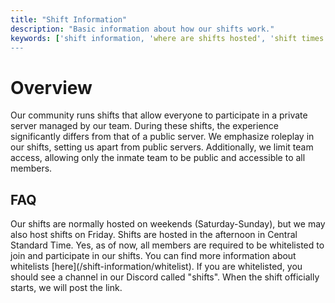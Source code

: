 ```yaml
---
title: "Shift Information"
description: "Basic information about how our shifts work."
keywords: ['shift information, 'where are shifts hosted', 'shift times', 'where can I join a shift']
---
```


# Overview

Our community runs shifts that allow everyone to participate in a private server managed by our team. During these shifts, the experience significantly differs from that of a public server. We emphasize roleplay in our shifts, setting us apart from public servers. Additionally, we limit team access, allowing only the inmate team to be public and accessible to all members.

## FAQ

<Card title="When are shifts hosted?" icon="clock">
  Our shifts are normally hosted on weekends (Saturday-Sunday), but we may also host shifts on Friday. Shifts are hosted in the afternoon in Central Standard Time.
</Card>

<Card title="Do I need to be whitelisted?" icon="list">
  Yes, as of now, all members are required to be whitelisted to join and participate in our shifts. You can find more information about whitelists [here](/shift-information/whitelist).
</Card>

<Card title="Where can I join the shift?" icon="link">
  If you are whitelisted, you should see a channel in our Discord called "shifts". When the shift officially starts, we will post the link.
</Card>